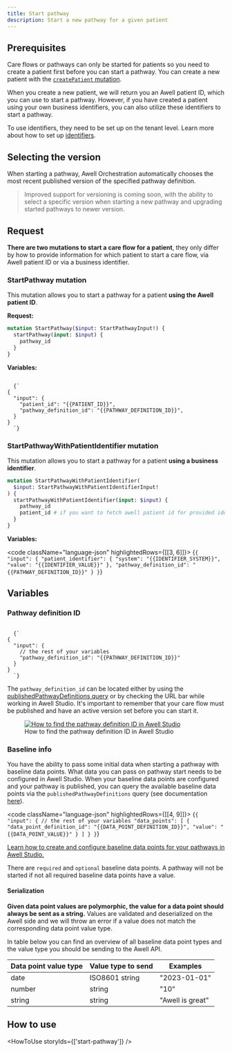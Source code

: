 ```yaml
---
title: Start pathway
description: Start a new pathway for a given patient
---
```


## Prerequisites

Care flows or pathways can only be started for patients so you need to create a patient first before you can start a pathway. You can create a new patient with the [`createPatient` mutation](/awell-orchestration/api-reference/mutations/create-patient).

When you create a new patient, we will return you an Awell patient ID, which you can use to start a pathway. However, if you have created a patient using your own business identifiers, you can also utilize these identifiers to start a pathway.

To use identifiers, they need to be set up on the tenant level. Learn more about how to set up [identifiers](/awell-orchestration/docs/misc/patient-identifiers).

## Selecting the version

When starting a pathway, Awell Orchestration automatically chooses the most recent published version of the specified pathway definition.

> Improved support for versioning is coming soon, with the ability to select a specific version when starting a new pathway and upgrading started pathways to newer version.

## Request

**There are two mutations to start a care flow for a patient**, they only differ by how to provide information for which patient to start a care flow, via Awell patient ID or via a business identifier.

### StartPathway mutation

This mutation allows you to start a pathway for a patient **using the Awell patient ID**.

**Request:**

```graphql
mutation StartPathway($input: StartPathwayInput!) {
  startPathway(input: $input) {
    pathway_id
  }
}
```

**Variables:**

<code className="language-json" highlightedRows={[[3]]}>
  {`
{
  "input": {
    "patient_id": "{{PATIENT_ID}}",
    "pathway_definition_id": "{{PATHWAY_DEFINITION_ID}}",
  }
}
  `}
</code>

### StartPathwayWithPatientIdentifier mutation

This mutation allows you to start a pathway for a patient **using a business identifier**.

```graphql
mutation StartPathwayWithPatientIdentifier(
  $input: StartPathwayWithPatientIdentifierInput!
) {
  startPathwayWithPatientIdentifier(input: $input) {
    pathway_id
    patient_id # if you want to fetch awell patient id for provided identifier
  }
}
```

**Variables:**

<code className="language-json" highlightedRows={[[3, 6]]}>
  {`
{
  "input": {
    "patient_identifier": {
      "system": "{{IDENTIFIER_SYSTEM}}",
      "value": "{{IDENTIFIER_VALUE}}"
    },
    "pathway_definition_id": "{{PATHWAY_DEFINITION_ID}}"
  }
}
  `}
</code>

## Variables

### Pathway definition ID

<code className="language-json" highlightedRows={[[3]]}>
  {`
{
  "input": {
    // the rest of your variables
    "pathway_definition_id": "{{PATHWAY_DEFINITION_ID}}"
  }
}
  `}
</code>

The `pathway_definition_id` can be located either by using the [publishedPathwayDefinitions query](/awell-orchestration/api-reference/queries/get-published-pathways) or by checking the URL bar while working in Awell Studio. It's important to remember that your care flow must be published and have an active version set before you can start it.

<figure className="w-full flex flex-col justify-center text-center relative">
  <div className="max-w-[500px] mx-auto rounded-md">
    <a
      href="https://res.cloudinary.com/da7x4rzl4/image/upload/v1704991524/Developer%20portal/pathway_definition_id.png"
      target="_blank"
      title="How to find the pathway definition ID in Awell Studio"
    >
      <img
        src="https://res.cloudinary.com/da7x4rzl4/image/upload/v1704991524/Developer%20portal/pathway_definition_id.png"
        alt="How to find the pathway definition ID in Awell Studio"
      />
    </a>
  </div>
  <figcaption className="dark:text-slate-400 pt-2">
    How to find the pathway definition ID in Awell Studio
  </figcaption>
</figure>

### Baseline info

You have the ability to pass some initial data when starting a pathway with baseline data points. What data you can pass on pathway start needs to be configured in Awell Studio. When your baseline data points are configured and your pathway is published, you can query the available baseline data points via the `publishedPathwayDefinitions` query (see documentation [here](/awell-orchestration/api-reference/queries/get-published-pathways)).

<code className="language-json" highlightedRows={[[4, 9]]}>
  {`
{
  "input": {
    // the rest of your variables
    "data_points": [
      {
        "data_point_definition_id": "{{DATA_POINT_DEFINITION_ID}}",
        "value": "{{DATA_POINT_VALUE}}"
      }
    ]
  }
}
  `}
</code>
<br />

<Alert type="info" title="Configure baseline data points">
  <p>
    <a
      href="https://help.awellhealth.com/en/articles/6423139-create-baseline-data-points"
      target="_blank"
    >
      Learn how to create and configure baseline data points for your pathways
      in Awell Studio.
    </a>
  </p>
</Alert>

There are `required` and `optional` baseline data points. A pathway will not be started if not all required baseline data points have a value.

#### Serialization

**Given data point values are polymorphic, the value for a data point should always be sent as a string.** Values are validated and deserialized on the Awell side and we will throw an error if a value does not match the corresponding data point value type.

In table below you can find an overview of all baseline data point types and the value type you should be sending to the Awell API.

<div className="table-wrapper">
  <table>
    <thead>
      <tr>
        <th>Data point value type</th>
        <th>Value type to send</th>
        <th>Examples</th>
      </tr>
    </thead>
    <tbody>
      <tr>
        <td>date</td>
        <td>ISO8601 string</td>
        <td>"2023-01-01"</td>
      </tr>
      <tr>
        <td>number</td>
        <td>string</td>
        <td>"10"</td>
      </tr>
      <tr>
        <td>string</td>
        <td>string</td>
        <td>"Awell is great"</td>
      </tr>
    </tbody>
  </table>
</div>

## How to use

<HowToUse storyIds={['start-pathway']} />
